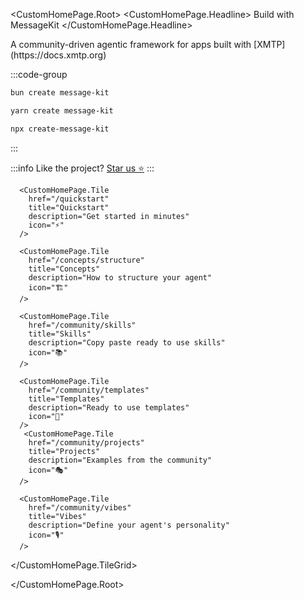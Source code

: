 
<CustomHomePage.Root>
<CustomHomePage.Headline>
  Build with MessageKit
</CustomHomePage.Headline>
  <div className="custom-homepage-description" style={{ textAlign: 'center' }}>
    A community-driven agentic framework for apps built with [XMTP](https://docs.xmtp.org) 
  </div>

<div className="custom-homepage-tile-grid-container" style={{ 
  marginTop: '2rem', 
  marginBottom: '2rem', 
  width: '75%', 
  maxWidth: '400px', 
  margin: '2rem auto',
  textAlign: 'center',
  fontSize: '1.5rem'
}}>

:::code-group

```bash [bun]
bun create message-kit
```

```bash [yarn]
yarn create message-kit
```

```bash [npx]
npx create-message-kit
```

:::

:::info
Like the project? [Star us ⭐️](https://github.com/ephemeraHQ/message-kit)
:::

</div>
  <CustomHomePage.TileGrid>

      <CustomHomePage.Tile
        href="/quickstart"
        title="Quickstart"
        description="Get started in minutes"
        icon="⚡️"
      />

      <CustomHomePage.Tile
        href="/concepts/structure"
        title="Concepts"
        description="How to structure your agent"
        icon="🏗️"
      />

      <CustomHomePage.Tile
        href="/community/skills"
        title="Skills"
        description="Copy paste ready to use skills"
        icon="📚"
      />

      <CustomHomePage.Tile
        href="/community/templates"
        title="Templates"
        description="Ready to use templates"
        icon="🔋"
      />
       <CustomHomePage.Tile
        href="/community/projects"
        title="Projects"
        description="Examples from the community"
        icon="🎭"
      />

      <CustomHomePage.Tile
        href="/community/vibes"
        title="Vibes"
        description="Define your agent's personality"
        icon="🎙️"
      />

  </CustomHomePage.TileGrid>

</CustomHomePage.Root>
